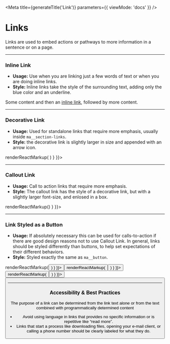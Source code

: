 
<Meta
  title={generateTitle('Link')}
  parameters={{
    viewMode: 'docs'
  }}
/>

# Links

Links are used to embed actions or pathways to more information in a sentence or on a page.

---

### Inline Link

- **Usage:** Use when you are linking just a few words of text or when you are doing inline links.
- **Style:** Inline links take the style of the surrounding text, adding only the blue color and an underline.

<Canvas>
  <Story
    name="link">
      <p>Some content and then an <a href="#">inline link</a>, followed by more content.</p>
  </Story>
  <Story story={stories.linkCSS} />
</Canvas>

---

### Decorative Link

- **Usage:** Used for standalone links that require more emphasis, usually inside `ma__section-links`.
- **Style:** the decorative link is slightly larger in size and appended with an arrow icon.

<Canvas>
  <Story
    name="link-decorative"
    parameters={{ docs: { transformSource: () => renderReactMarkup(
    <DecorativeLink text="Decorative Link"/>) } }}>
    <DecorativeLink text="Decorative Link"/>
  </Story>
  <Story story={stories.linkDecorativeCSS} />
</Canvas>

---

### Callout Link

- **Usage:** Call to action links that require more emphasis.
- **Style:** The callout link has the style of a decorative link, but with a slightly larger font-size, and enlosed in a box.

<Canvas>
  <Story
    name="link-callout"
    parameters={{ docs: { transformSource: () => renderReactMarkup(<CalloutLink text="Callout Link"/>) } }}>
      <CalloutLink text="Callout Link"/>
  </Story>
  <Story story={stories.linkCalloutCSS} />
</Canvas>

---

### Link Styled as a Button

- **Usage:** If absolutely necessary this can be used for calls-to-action if there are good design reasons not to use Callout Link. In general, links should be styled differently than buttons, to help set expectations of their different behaviors.
- **Style:** Styled exactly the same as `ma__button`.

<Canvas>
  <Story
    name="link-button-primary"
    parameters={{ docs: { transformSource: () => renderReactMarkup(<Button href="#" text="Link as a button" usage="primary" />) } }}>
    	<Button href="#" text="Link as a button" usage="primary" />
  </Story>
  <Story
    name="link-button-secondary"
    parameters={{ docs: { transformSource: () => renderReactMarkup(<Button href="#" text="Link as a button" usage="secondary" />) } }}>
    	<Button href="#" text="Link as a button" usage="secondary" />
  </Story>
  <Story
    name="link-button-tertiary"
    parameters={{ docs: { transformSource: () => renderReactMarkup(<Button href="#" text="Link as a button" usage="tertiary" />) } }}>
    	<Button href="#" text="Link as a button" usage="tertiary" />
  </Story>
  <Story story={stories.linkButtonCSS} />
</Canvas>

---

### Accessibility & Best Practices

The purpose of a link can be determined from the link text alone or from the text combined with programmatically determined content

- Avoid using language in links that provides no specific information or is repetitive like “read more”.
- Links that start a process like downloading files, opening your e-mail client, or calling a phone number should be clearly labeled for what they do.
